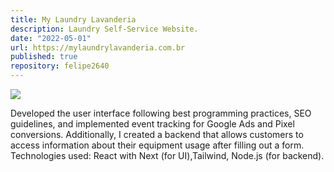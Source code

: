 ```yaml
---
title: My Laundry Lavanderia
description: Laundry Self-Service Website.
date: "2022-05-01"
url: https://mylaundrylavanderia.com.br
published: true
repository: felipe2640
---
```


[![](/Mylaundry.png)](https://mylaundrylavanderia.com.br)

Developed the user interface following best programming practices, SEO guidelines, and implemented event tracking for Google Ads and Pixel conversions. Additionally, I created a backend that allows customers to access information about their equipment usage after filling out a form.
Technologies used: React with Next (for UI),Tailwind, Node.js (for backend).
